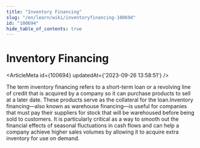 ```yaml
---
title: "Inventory Financing"
slug: "/en/learn/wiki/inventoryfinancing-100694"
id: "100694"
hide_table_of_contents: true
---
```



# Inventory Financing

<ArticleMeta id={100694} updatedAt={'2023-09-26 13:58:51'} />
<div className='border-solid border-b border-t-0 my-4 border-[var(--ifm-color-gray-300)]' />

The term inventory financing refers to a short-term loan or a revolving line of credit that is acquired by a company so it can purchase products to sell at a later date. These products serve as the collateral for the loan.Inventory financing—also known as warehouse financing—is useful for companies that must pay their suppliers for stock that will be warehoused before being sold to customers. It is particularly critical as a way to smooth out the financial effects of seasonal fluctuations in cash flows and can help a company achieve higher sales volumes by allowing it to acquire extra inventory for use on demand.
